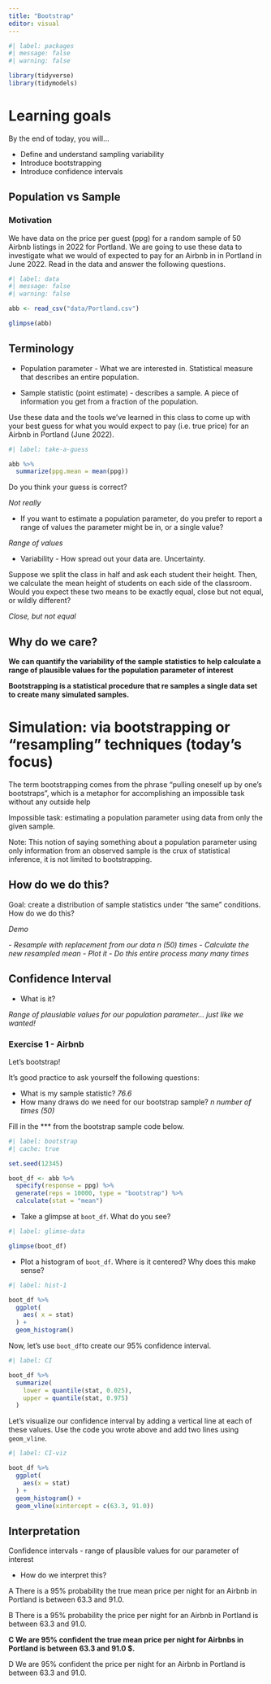 ```yaml
---
title: "Bootstrap"
editor: visual
---
```


```r
#| label: packages
#| message: false
#| warning: false

library(tidyverse)
library(tidymodels)
```

# Learning goals

By the end of today, you will...

-   Define and understand sampling variability
-   Introduce bootstrapping
-   Introduce confidence intervals

## Population vs Sample

### Motivation

We have data on the price per guest (ppg) for a random sample of 50 Airbnb listings in 2022 for Portland. We are going to use these data to investigate what we would of expected to pay for an Airbnb in in Portland in June 2022. Read in the data and answer the following questions.

```r
#| label: data
#| message: false
#| warning: false

abb <- read_csv("data/Portland.csv")

glimpse(abb)
```

## Terminology

-   Population parameter - What we are interested in. Statistical measure that describes an entire population.

-   Sample statistic (point estimate) - describes a sample. A piece of information you get from a fraction of the population.

Use these data and the tools we've learned in this class to come up with your best guess for what you would expect to pay (i.e. true price) for an Airbnb in Portland (June 2022).

```r
#| label: take-a-guess

abb %>% 
  summarize(ppg.mean = mean(ppg))
```

Do you think your guess is correct?

*Not really*

-   If you want to estimate a population parameter, do you prefer to report a range of values the parameter might be in, or a single value?

*Range of values*

-   Variability - How spread out your data are. Uncertainty.

Suppose we split the class in half and ask each student their height. Then, we calculate the mean height of students on each side of the classroom. Would you expect these two means to be exactly equal, close but not equal, or wildly different?

*Close, but not equal*

## Why do we care?

**We can quantify the variability of the sample statistics to help calculate a range of plausible values for the population parameter of interest**

**Bootstrapping is a statistical procedure that re samples a single data set to create many simulated samples.**

# Simulation: via bootstrapping or "resampling" techniques (today's focus)

The term bootstrapping comes from the phrase "pulling oneself up by one's bootstraps", which is a metaphor for accomplishing an impossible task without any outside help

Impossible task: estimating a population parameter using data from only the given sample.

Note: This notion of saying something about a population parameter using only information from an observed sample is the crux of statistical inference, it is not limited to bootstrapping.

## How do we do this?

Goal: create a distribution of sample statistics under "the same" conditions. How do we do this?

*Demo*

*- Resample with replacement from our data n (50) times* *- Calculate the new resampled mean* *- Plot it* *- Do this entire process many many times*

## Confidence Interval

-   What is it?

*Range of plausiable values for our population parameter... just like we wanted!*

### Exercise 1 - Airbnb

Let's bootstrap!

It's good practice to ask yourself the following questions:

-   What is my sample statistic? *76.6*
-   How many draws do we need for our bootstrap sample? *n number of times (50)*

Fill in the \*\*\* from the bootstrap sample code below.

```r
#| label: bootstrap
#| cache: true

set.seed(12345) 

boot_df <- abb %>%
  specify(response = ppg) %>%
  generate(reps = 10000, type = "bootstrap") %>%
  calculate(stat = "mean")
```

-   Take a glimpse at `boot_df`. What do you see?

```r
#| label: glimse-data

glimpse(boot_df)
```

-   Plot a histogram of `boot_df`. Where is it centered? Why does this make sense?

```r
#| label: hist-1

boot_df %>% 
  ggplot(
    aes( x = stat)
  ) + 
  geom_histogram()
```

Now, let's use `boot_df`to create our 95% confidence interval.

```r
#| label: CI

boot_df %>%
  summarize(
    lower = quantile(stat, 0.025),
    upper = quantile(stat, 0.975)
  )
```

Let's visualize our confidence interval by adding a vertical line at each of these values. Use the code you wrote above and add two lines using `geom_vline`.

```r
#| label: CI-viz

boot_df %>%
  ggplot(
    aes(x = stat)
  ) + 
  geom_histogram() + 
  geom_vline(xintercept = c(63.3, 91.0)) 
```

## Interpretation

Confidence intervals - range of plausible values for our parameter of interest

-   How do we interpret this?

A There is a 95% probability the true mean price per night for an Airbnb in Portland is between 63.3 and 91.0.

B There is a 95% probability the price per night for an Airbnb in Portland is between 63.3 and 91.0.

**C We are 95% confident the true mean price per night for Airbnbs in Portland is between 63.3 and 91.0 \$.**

D We are 95% confident the price per night for an Airbnb in Portland is between 63.3 and 91.0.
